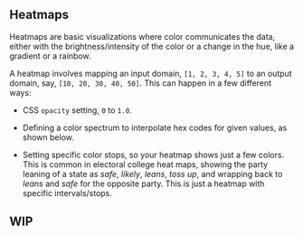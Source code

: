
## Heatmaps

Heatmaps are basic visualizations where color communicates the data, either with
the brightness/intensity of the color or a change in the hue, like a gradient or
a rainbow.

A heatmap involves mapping an input domain, `[1, 2, 3, 4, 5]` to an output domain,
say, `[10, 20, 30, 40, 50]`. This can happen in a few different ways:

* CSS `opacity` setting, `0` to `1.0`.

* Defining a color spectrum to interpolate hex codes for given values, as shown below.

* Setting specific color stops, so your heatmap shows just a few colors. This is common
in <ElectoralCollegeTooltip>electoral college heat maps</ElectoralCollegeTooltip>,
showing the party leaning of a state as _safe_, _likely_, _leans_, _toss up_, and
wrapping back to _leans_ and _safe_ for the opposite party. This is just a heatmap
with specific intervals/stops.


## WIP
